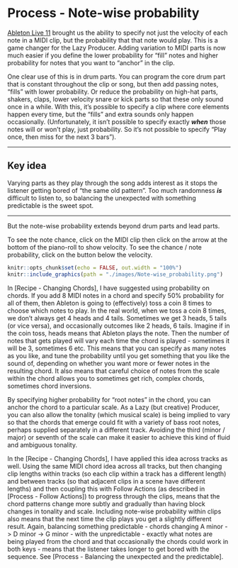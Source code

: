 # Process - Note-wise probability

[Ableton Live 11](https://www.ableton.com/en/live/) brought us the ability to specify not just the velocity of each note in a MIDI clip, but the probability that that note would play. This is a game changer for the Lazy Producer. Adding variation to MIDI parts is now much easier if you define the lower probability for "fill" notes and higher probability for notes that you want to "anchor" in the clip.

One clear use of this is in drum parts. You can program the core drum part that is constant throughout the clip or song, but then add passing notes, "fills" with lower probability. Or reduce the probability on high-hat parts, shakers, claps, lower velocity snare or kick parts so that these only sound once in a while. With this, it's possible to specify a clip where core elements happen every time, but the "fills" and extra sounds only happen occasionally. (Unfortunately, it isn't possible to specify exactly ***when*** those notes will or won't play, just probability. So it's not possible to specify "Play once, then miss for the next 3 bars").

------------------------------------------------------------------------

## Key idea {.unnumbered}

Varying parts as they play through the song adds interest as it stops the listener getting bored of "the same old pattern". Too much randomness ***is*** difficult to listen to, so balancing the unexpected with something predictable is the sweet spot.

------------------------------------------------------------------------

But the note-wise probability extends beyond drum parts and lead parts.

To see the note chance, click on the MIDI clip then click on the arrow at the bottom of the piano-roll to show velocity. To see the chance / note probability, click on the button below the velocity.

```r
knitr::opts_chunk$set(echo = FALSE, out.width = "100%")
knitr::include_graphics(path = "./images/Note-wise_probability.png")
```

In [Recipe - Changing Chords], I have suggested using probability on chords. If you add 8 MIDI notes in a chord and specify 50% probability for all of them, then Ableton is going to (effectively) toss a coin 8 times to choose which notes to play. In the real world, when we toss a coin 8 times, we don't always get 4 heads and 4 tails. Sometimes we get 3 heads, 5 tails (or vice versa), and occasionally outcomes like 2 heads, 6 tails. Imagine if in the coin toss, heads means that Ableton plays the note. Then the number of notes that gets played will vary each time the chord is played - sometimes it will be 3, sometimes 6 etc. This means that you can specify as many notes as you like, and tune the probability until you get something that you like the sound of, depending on whether you want more or fewer notes in the resulting chord. It also means that careful choice of notes from the scale within the chord allows you to sometimes get rich, complex chords, sometimes chord inversions.

By specifying higher probability for "root notes" in the chord, you can anchor the chord to a particular scale. As a Lazy (but creative) Producer, you can also allow the tonality (which musical scale) is being implied to vary so that the chords that emerge could fit with a variety of bass root notes, perhaps supplied separately in a different track. Avoiding the third (minor / major) or seventh of the scale can make it easier to achieve this kind of fluid and ambiguous tonality.

In the [Recipe - Changing Chords], I have applied this idea across tracks as well. Using the same MIDI chord idea across all tracks, but then changing clip lengths within tracks (so each clip within a track has a different length) and between tracks (so that adjacent clips in a scene have different lengths) and then coupling this with Follow Actions (as described in [Process - Follow Actions]) to progress through the clips, means that the chord patterns change more subtly and gradually than having block changes in tonality and scale. Including note-wise probability within clips also means that the next time the clip plays you get a slightly different result. Again, balancing something predictable - chords changing A minor -\> D minor -\> G minor - with the unpredictable - exactly what notes are being played from the chord and that occasionally the chords could work in both keys - means that the listener takes longer to get bored with the sequence. See [Process - Balancing the unexpected and the predictable].
